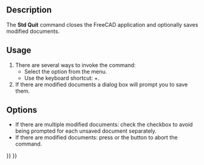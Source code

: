 <languages/>
<translate>

<!--T:12-->
{{Docnav
|[[Std_PrintPdf|PrintPdf]]
|
|[[Std_File_Menu|Std File Menu]]
|IconL=Std_PrintPdf.svg
|IconR=
|IconC=Freecad.svg
}}

<!--T:5-->
{{GuiCommand
|Name=Std Quit
|MenuLocation=File → Exit
|Workbenches=All
|Shortcut={{KEY|Ctrl}}+{{KEY|Q}}
|SeeAlso=[[Std_CloseActiveWindow|Std Close]]
}}

==Description== <!--T:6-->

<!--T:7-->
The '''Std Quit''' command closes the FreeCAD application and optionally saves modified documents.

==Usage== <!--T:8-->

<!--T:9-->
# There are several ways to invoke the command:
#* Select the {{MenuCommand|File → [[Image:Std_Quit.svg|16px]] Exit}} option from the menu.
#* Use the keyboard shortcut: {{KEY|Ctrl}}+{{KEY|Q}}.
# If there are modified documents a dialog box will prompt you to save them.

==Options== <!--T:13-->

<!--T:14-->
* If there are multiple modified documents: check the {{MenuCommand|Apply to all}} checkbox to avoid being prompted for each unsaved document separately.
* If there are modified documents: press {{KEY|Esc}} or the {{Button|Cancel}} button to abort the command.


<!--T:17-->
{{Docnav
|[[Std_PrintPdf|PrintPdf]]
|
|[[Std_File_Menu|Std File Menu]]
|IconL=Std_PrintPdf.svg
|IconR=
|IconC=Freecad.svg
}}

</translate>
{{Std_Base_navi{{#translation:}}}}
{{Userdocnavi{{#translation:}}}}